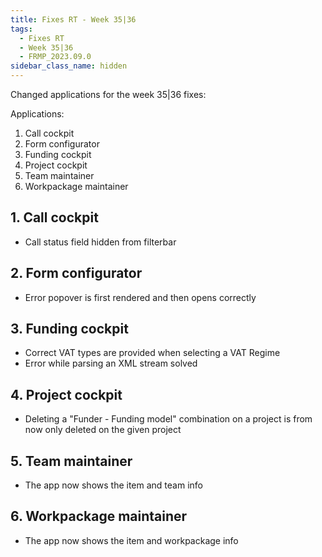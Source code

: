 ```yaml
---
title: Fixes RT - Week 35|36
tags:
  - Fixes RT
  - Week 35|36
  - FRMP_2023.09.0
sidebar_class_name: hidden
---
```


Changed applications for the week 35|36 fixes:

Applications:

1. Call cockpit
2. Form configurator
3. Funding cockpit
4. Project cockpit
5. Team maintainer
6. Workpackage maintainer

## 1. Call cockpit

- Call status field hidden from filterbar

## 2. Form configurator

- Error popover is first rendered and then opens correctly

## 3. Funding cockpit

- Correct VAT types are provided when selecting a VAT Regime
- Error while parsing an XML stream solved

## 4. Project cockpit

- Deleting a "Funder - Funding model" combination on a project is from now only deleted on the given project

## 5. Team maintainer

- The app now shows the item and team info

## 6. Workpackage maintainer

- The app now shows the item and workpackage info
